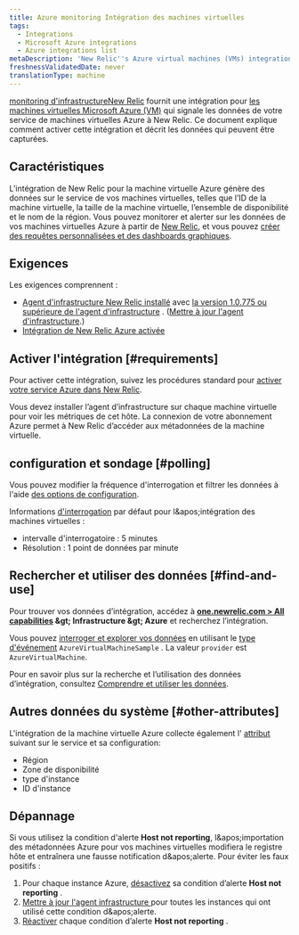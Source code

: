```yaml
---
title: Azure monitoring Intégration des machines virtuelles
tags:
  - Integrations
  - Microsoft Azure integrations
  - Azure integrations list
metaDescription: 'New Relic''s Azure virtual machines (VMs) integration: how to enable it, and what data it reports.'
freshnessValidatedDate: never
translationType: machine
---
```


[monitoring d&apos;infrastructureNew Relic](/docs/infrastructure) fournit une intégration pour [les machines virtuelles Microsoft Azure (VM)](https://docs.microsoft.com/en-us/azure/virtual-machines/) qui signale les données de votre service de machines virtuelles Azure à New Relic. Ce document explique comment activer cette intégration et décrit les données qui peuvent être capturées.

## Caractéristiques

L’intégration de New Relic pour la machine virtuelle Azure génère des données sur le service de vos machines virtuelles, telles que l’ID de la machine virtuelle, la taille de la machine virtuelle, l’ensemble de disponibilité et le nom de la région. Vous pouvez monitorer et alerter sur les données de vos machines virtuelles Azure à partir de [New Relic](/docs/infrastructure), et vous pouvez [créer des requêtes personnalisées et des dashboards graphiques](/docs/using-new-relic/data/understand-data/query-new-relic-data).

## Exigences

Les exigences comprennent :

* [Agent d&apos;infrastructure New Relic installé](/docs/infrastructure/new-relic-infrastructure/installation) avec [la version 1.0.775 ou supérieure de l&apos;agent d&apos;infrastructure](/docs/release-notes/infrastructure-release-notes/infrastructure-agent-release-notes) . ([Mettre à jour l&apos;agent d&apos;infrastructure](/docs/infrastructure/new-relic-infrastructure/installation/update-infrastructure-agent).)
* [Intégration de New Relic Azure activée](/docs/infrastructure/microsoft-azure-integrations/getting-started/activate-azure-integrations)

## Activer l&apos;intégration [#requirements]

Pour activer cette intégration, suivez les procédures standard pour [activer votre service Azure dans New Relic](/docs/infrastructure/microsoft-azure-integrations/getting-started/activate-azure-integrations).

<Callout variant="important">
  Vous devez installer l’agent d’infrastructure sur chaque machine virtuelle pour voir les métriques de cet hôte. La connexion de votre abonnement Azure permet à New Relic d’accéder aux métadonnées de la machine virtuelle.
</Callout>

## configuration et sondage [#polling]

Vous pouvez modifier la fréquence d&apos;interrogation et filtrer les données à l&apos;aide [des options de configuration](/docs/integrations/new-relic-integrations/getting-started/configure-polling-frequency-data-collection-cloud-integrations).

Informations [d&apos;interrogation](/docs/infrastructure/microsoft-azure-integrations/azure-integrations-list/azure-polling-intervals-infrastructure-integrations) par défaut pour l&amp;apos;intégration des machines virtuelles :

* intervalle d&apos;interrogatoire : 5 minutes
* Résolution : 1 point de données par minute

## Rechercher et utiliser des données [#find-and-use]

Pour trouver vos données d’intégration, accédez à <DNT>**[one.newrelic.com &gt; All capabilities](https://one.newrelic.com/all-capabilities) &amp;gt; Infrastructure &amp;gt; Azure**</DNT> et recherchez l’intégration.

Vous pouvez [interroger et explorer vos données](/docs/using-new-relic/data/understand-data/query-new-relic-data) en utilisant le [type d&apos;événement](/docs/data-apis/understand-data/new-relic-data-types/#event-data) `AzureVirtualMachineSample` . La valeur `provider` est `AzureVirtualMachine`.

Pour en savoir plus sur la recherche et l’utilisation des données d’intégration, consultez [Comprendre et utiliser les données](/docs/infrastructure/integrations/find-use-infrastructure-integration-data).

## Autres données du système [#other-attributes]

L&apos;intégration de la machine virtuelle Azure collecte également l&apos; [attribut](/docs/accounts-partnerships/education/getting-started-new-relic/glossary#attribute) suivant sur le service et sa configuration:

* Région
* Zone de disponibilité
* type d&apos;instance
* ID d&apos;instance

## Dépannage

Si vous utilisez la condition d&apos;alerte <DNT>**Host not reporting**</DNT>, l&amp;apos;importation des métadonnées Azure pour vos machines virtuelles modifiera le registre hôte et entraînera une fausse notification d&amp;apos;alerte. Pour éviter les faux positifs :

1. Pour chaque instance Azure, [désactivez](/docs/infrastructure/new-relic-infrastructure/infrastructure-alert-conditions/infrastructure-alerts-add-edit-or-view-host-alert-information#maintain-alerts) sa condition d’alerte <DNT>**Host not reporting**</DNT> .
2. [Mettre à jour l&apos;agent infrastructure ](/docs/infrastructure/new-relic-infrastructure/installation/update-infrastructure-agent)pour toutes les instances qui ont utilisé cette condition d&amp;apos;alerte.
3. [Réactiver](/docs/infrastructure/new-relic-infrastructure/infrastructure-alert-conditions/infrastructure-alerts-add-edit-or-view-host-alert-information#maintain-alerts) chaque condition d’alerte <DNT>**Host not reporting**</DNT> .